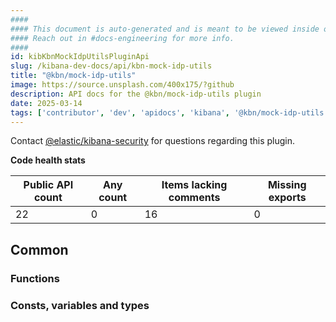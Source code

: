 ```yaml
---
####
#### This document is auto-generated and is meant to be viewed inside our experimental, new docs system.
#### Reach out in #docs-engineering for more info.
####
id: kibKbnMockIdpUtilsPluginApi
slug: /kibana-dev-docs/api/kbn-mock-idp-utils
title: "@kbn/mock-idp-utils"
image: https://source.unsplash.com/400x175/?github
description: API docs for the @kbn/mock-idp-utils plugin
date: 2025-03-14
tags: ['contributor', 'dev', 'apidocs', 'kibana', '@kbn/mock-idp-utils']
---
```




Contact [@elastic/kibana-security](https://github.com/orgs/elastic/teams/kibana-security) for questions regarding this plugin.

**Code health stats**

| Public API count  | Any count | Items lacking comments | Missing exports |
|-------------------|-----------|------------------------|-----------------|
| 22 | 0 | 16 | 0 |

## Common

### Functions
<DocDefinitionList data={kbnMockIdpUtilsObj.common.functions}/>

### Consts, variables and types
<DocDefinitionList data={kbnMockIdpUtilsObj.common.misc}/>

